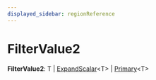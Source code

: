 ```yaml
---
displayed_sidebar: regionReference
---
```



# FilterValue2

 **FilterValue2**: T \| [ExpandScalar](../region.ExpandScalar/page.mdx)&#60;T&#62; \| [Primary](../region.Primary/page.mdx)&#60;T&#62;
